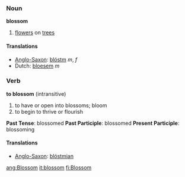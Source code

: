 ===Noun===
'''blossom'''

# [[flower]]s on [[tree]]s

====Translations====
*[[Anglo-Saxon]]: [[blóstm]] ''m'', ''f''
*Dutch: [[bloesem]] ''m''

===Verb===
'''to blossom''' (intransitive)

# to have or open into blossoms; bloom
#to begin to thrive or flourish

'''Past Tense''': blossomed
'''Past Participle''': blossomed
'''Present Participle''': blossoming

====Translations====
*[[Anglo-Saxon]]: [[blóstmian]]

[[ang:Blossom]]
[[it:blossom]]
[[fi:Blossom]]